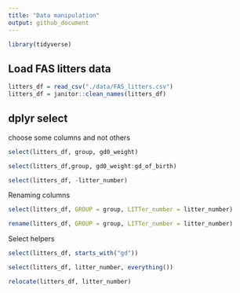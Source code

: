 ```yaml
---
title: "Data manipulation"
output: github_document
---
```


```r
library(tidyverse)
```

## Load FAS litters data

```r
litters_df = read_csv("./data/FAS_litters.csv")
litters_df = janitor::clean_names(litters_df)
```

## dplyr select

choose some columns and not others

```r
select(litters_df, group, gd0_weight)
```

```r
select(litters_df,group, gd0_weight:gd_of_birth)
```

```r
select(litters_df, -litter_number)
```

Renaming columns

```r
select(litters_df, GROUP = group, LITTer_number = litter_number)
```

```r
rename(litters_df, GROUP = group, LITTer_number = litter_number)
```

Select helpers

```r
select(litters_df, starts_with("gd"))
```

```r
select(litters_df, litter_number, everything())
```

```r
relocate(litters_df, litter_number)
```


